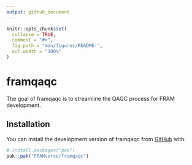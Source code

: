 ```yaml
---
output: github_document
---
```


<!-- README.md is generated from README.Rmd. Please edit that file -->

```r
knitr::opts_chunk$set(
  collapse = TRUE,
  comment = "#>",
  fig.path = "man/figures/README-",
  out.width = "100%"
)
```

# framqaqc

<!-- badges: start -->
<!-- badges: end -->

The goal of framqaqc is to streamline the QAQC process for FRAM development.

## Installation

You can install the development version of framqaqc from [GitHub](https://github.com/) with:

``` r
# install.packages("pak")
pak::pak("FRAMverse/framqaqc")
```
